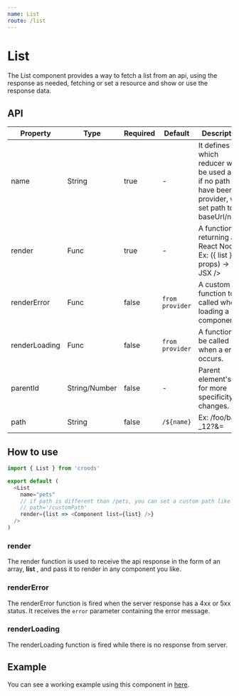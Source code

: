 ```yaml
---
name: List
route: /list
---
```



# List

The List component provides a way to fetch a list from an api, using the response as needed, fetching or set a resource and show or use the response data.

## API

| Property      | Type          | Required | Default         | Description                                                                                             |
| ------------- | ------------- | -------- | --------------- | ------------------------------------------------------------------------------------------------------- |
| name          | String        | true     | -               | It defines which reducer will be used and, if no path have been provider, will set path to baseUrl/name |
| render        | Func          | true     | -               | A function returning a React Node. Ex: ({ list }, props) -> < JSX />                                    |
| renderError   | Func          | false    | `from provider` | A custom function to be called when loading a component.                                                |
| renderLoading | Func          | false    | `from provider` | A function to be called when a error occurs.                                                            |
| parentId      | String/Number | false    | -               | Parent element's Id, for more specificity in changes.                                                   |
| path          | String        | false    | `/${name}`      | Ex: /foo/bar-\_12?&=                                                                                    |

## How to use

```javascript
import { List } from 'croods'

export default (
  <List
    name="pets"
    // if path is different than /pets, you can set a custom path like so:
    // path='/customPath'
    render={list => <Component list={list} />}
  />
)
```

### render

The render function is used to receive the api response in the form of an array, **list** , and
pass it to render in any component you like.

### renderError

The renderError function is fired when the server response has a 4xx or 5xx status.
It receives the `error` parameter containing the error message.

### renderLoading

The renderLoading function is fired while there is no response from server.

## Example

You can see a working example using this component in [here](https://github.com/SeasonedSoftware/croods/blob/master/example/src/colors/List.js).
